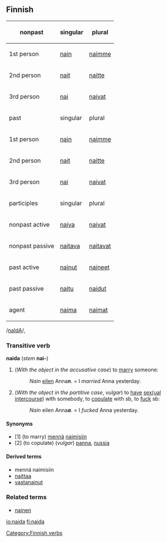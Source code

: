 ==Finnish==
{| {{wikitableright}}
!nonpast
!singular
!plural
|-
|1st person
|[[nain]]
|[[naimme]]
|-
|2nd person
|[[nait]]
|[[naitte]]
|-
|3rd person
|[[nai]]
|[[naivat]]
|-
!past
!singular
!plural
|-
|1st person
|[[nain]]
|[[naimme]]
|-
|2nd person
|[[nait]]
|[[naitte]]
|-
|3rd person
|[[nai]]
|[[naivat]]
|-
!participles
!singular
!plural
|-
|nonpast active
|[[naiva]]
|[[naivat]]
|-
|nonpast passive
|[[naitava]]
|[[naitavat]]
|-
|past active
|[[nainut]]
|[[naineet]]
|-
|past passive
|[[naitu]]
|[[naidut]]
|-
|agent
|[[naima]]
|[[naimat]]
|}

/[[Pronunciation guide|naIdA]]/,

===Transitive verb===
'''naida''' (''stem'' '''nai-''')
#(''With the object in the accusative case'') to [[marry]] someone:
#:''Nain'' [[eilen]] Anna'''''n'''''. = I ''married'' Anna yesterday.
#(''With the object in the partitive case'', ''vulgar'') to [[have]] [[sexual|sex(ual]] [[intercourse]]) with somebody, to [[copulate]] with sb, to [[fuck]] sb:
#:''Nain'' eilen Anna'''''a'''''. = I ''fucked'' Anna yesterday.

====Synonyms====
*[1] (to marry) [[mennä]] [[naimisiin]]
*[2] (to copulate) (''vulgar'') [[panna]], [[nussia]]

====Derived terms====
*mennä naimisiin
*[[naittaa]]
*[[vastanainut]]

===Related terms===
*[[nainen]]

[[Category:Finnish verbs]]

[[io:naida]]
[[fi:naida]]